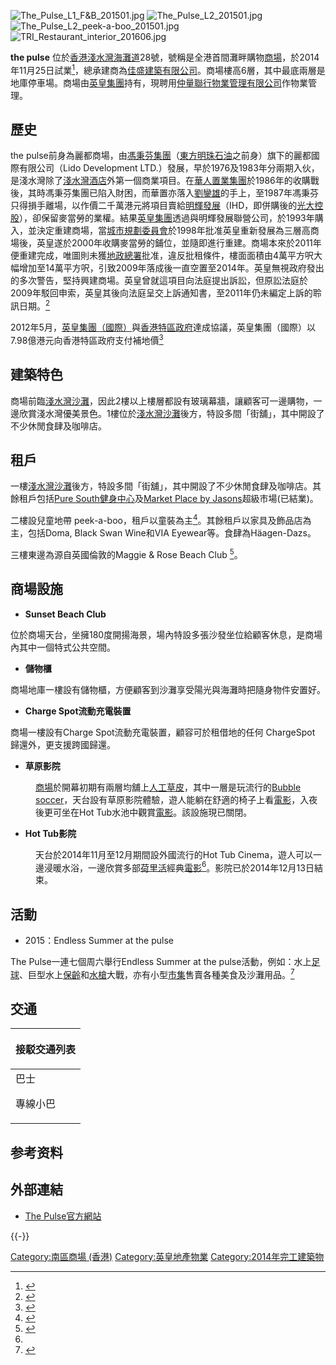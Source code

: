 {{otheruses|subject=購物商場|other=英文名称同为The Pulse的時事節目|脈搏 (電視節目)}}
{{infobox shopping mall 
  | shopping_mall_name = the pulse
  | image = [[File:The_Pulse_Outside_view_201501.jpg|270px]]
  | caption = 
  | location = [[香港|香港]][[淺水灣|淺水灣]][[海灘道|海灘道]]28號
  | opening_date = 2014年11月25日
  | developer = [[英皇集團|英皇集團]]<br>
  | architect = 
  | manager = 
  | owner = [[英皇集團（國際）|英皇集團（國際）]] 
  | number_of_stores = 
  | number_of_anchors = 
  | floor_area = 167,000 平方呎
  | floors = 6層
  | website = [http://www.thepulse.com.hk/ct/ 官方網站]
}}
[[File:The_Pulse_L1_F&B_201501.jpg|thumb]]
[[File:The_Pulse_L2_201501.jpg|thumb]]
[[File:The_Pulse_L2_peek-a-boo_201501.jpg|thumb]]
[[File:TRI_Restaurant_interior_201606.jpg|thumb]]

'''the pulse''' 位於[[香港|香港]][[淺水灣|淺水灣]][[海灘道|海灘道]]28號，號稱是全港首間灘畔購物[[商場|商場]]，於2014年11月25日試業<ref>{{Cite web |url=http://www.emperorint.com/images/cms/1241645436.pdf |title=[[英皇國際|英皇國際]]新聞稿—THE PULSE 開幕標誌其物業組合邁向多元化發展 |accessdate=2014-12-14 |archive-date=2015-09-24 |archive-url=https://web.archive.org/web/20150924000225/http://www.emperorint.com/images/cms/1241645436.pdf |dead-url=no }}</ref>，總承建商為[[佳明集團|佳盛建築有限公司]]。商場樓高6層，其中最底兩層是地庫停車場。商場由[[英皇集團|英皇集團]]持有，現聘用[[仲量聯行物業管理有限公司|仲量聯行物業管理有限公司]]作物業管理。

== 歷史 ==
the pulse前身為麗都商場，由[[啟祥集團|馮秉芬集團]]（[[東方明珠石油|東方明珠石油]]之前身）旗下的麗都國際有限公司（Lido Development LTD.）發展，早於1976及1983年分兩期入伙，是淺水灣除了[[影灣園|淺水灣酒店]]外第一個商業項目。在[[華人置業集團|華人置業集團]]於1986年的收購戰後，其時馮秉芬集團已陷入財困，而華置亦落入[[劉鑾雄|劉鑾雄]]的手上，至1987年馮秉芬只得損手離場，以作價二千萬港元將項目賣給[[光大明輝|明輝發展]]（IHD，即併購後的[[光大控股|光大控股]]），卻保留麥當勞的業權。結果[[英皇集團|英皇集團]]透過與明輝發展聯營公司，於1993年購入，並決定重建商場，當[[城市規劃委員會|城市規劃委員會]]於1998年批准英皇重新發展為三層高商場後，英皇遂於2000年收購麥當勞的鋪位，並隨即進行重建。商場本來於2011年便重建完成，唯圖則未獲[[地政總署|地政總署]]批准，違反批租條件，樓面面積由4萬平方呎大幅增加至14萬平方呎，引致2009年落成後一直空置至2014年。英皇無視政府發出的多次警告，堅持興建商場。英皇曾就這項目向法庭提出訴訟，但原訟法庭於2009年駁回申索，英皇其後向法庭呈交上訴通知書，至2011年仍未編定上訴的聆訊日期。<ref>{{cite news|url=http://hk.apple.nextmedia.com/news/art/20110831/15571322|title=英皇重建　破壞淺水灣景觀|date=2011-08-31|publisher=[[蘋果日報|蘋果日報]]|accessdate=2015-01-26|language=zh-hk|archive-date=2015-02-21|archive-url=https://web.archive.org/web/20150221065158/http://hk.apple.nextmedia.com/news/art/20110831/15571322|dead-url=no}}</ref>

2012年5月，[[英皇集團（國際）|英皇集團（國際）]]與[[香港特區政府|香港特區政府]]達成協議，英皇集團（國際）以7.98億港元向香港特區政府支付補地價<ref>{{cite web|url=http://www.emperorint.com/images/cms/1317259372.pdf|title=CONCLUSION OF THE LEGAL PROCEEDING OF THE PULSE|date=15 May 2012|publisher=[[Emperor_International_Holdings_Limited|Emperor International Holdings Limited]]|deadurl=yes|archiveurl=https://web.archive.org/web/20140303153548/http://www.emperorint.com/images/cms/1317259372.pdf|archivedate=2014年3月3日|accessdate=2015年8月20日}}</ref>

== 建築特色 ==
商場前臨[[淺水灣|淺水灣]][[沙灘|沙灘]]，因此2樓以上樓層都設有玻璃幕牆，讓顧客可一邊購物，一邊欣賞淺水灣優美景色。1樓位於[[淺水灣|淺水灣]][[沙灘|沙灘]]後方，特設多間「街舖」，其中開設了不少休閒食肆及咖啡店。

== 租戶 ==
一樓[[淺水灣|淺水灣]][[沙灘|沙灘]]後方，特設多間「街舖」，其中開設了不少休閒食肆及咖啡店。其餘租戶包括[[Pure_Fitness|Pure South健身中心]]及[[Market_Place_by_Jasons|Market Place by Jasons]]超級市場(已結業)。

二樓設兒童地帶 peek-a-boo，租戶以童裝為主<ref>{{cite web|url=https://hk.ulifestyle.com.hk/spot/detail/423823/the-pulse|title=The Pulse - 港生活 - 尋找香港好去處|first=|last=尋玩人|date=|website=HK 港生活|accessdate=2020-01-06|archive-date=2019-07-03|archive-url=https://web.archive.org/web/20190703210014/http://hk.ulifestyle.com.hk/spot/detail/423823/the-pulse|dead-url=no}}</ref>。其餘租戶以家具及飾品店為主，包括Doma, Black Swan Wine和VIA Eyewear等。食肆為Häagen-Dazs。

三樓東邊為源自英國倫敦的Maggie & Rose Beach Club <ref>{{cite web|url=https://www.sassymamahk.com/event/retykle-maggie-and-rose-pop-up/|title=Retykle's First Pop Up with Maggie & Rose|author=|date=2017-05-22|website=Sassy Mama|accessdate=2017-08-08|archive-date=2017-08-08|archive-url=https://web.archive.org/web/20170808155538/https://www.sassymamahk.com/event/retykle-maggie-and-rose-pop-up/|dead-url=no}}</ref>。

== 商場設施 ==
*'''Sunset Beach Club'''
位於商場天台，坐擁180度開揚海景，場內特設多張沙發坐位給顧客休息，是商場內其中一個特式公共空間。

*'''儲物櫃'''
商場地庫一樓設有儲物櫃，方便顧客到沙灘享受陽光與海灘時把隨身物件安置好。

*'''Charge Spot流動充電裝置'''
商場一樓設有Charge Spot流動充電裝置，顧容可於租借地的任何 ChargeSpot 歸還外，更支援跨國歸還。

*'''草原影院'''
:[[商場|商場]]於開幕初期有兩層均舖上[[人工草皮|人工草皮]]，其中一層是玩流行的[[Bubble_soccer|Bubble soccer]]，天台設有草原影院體驗，遊人能躺在舒適的椅子上看[[電影|電影]]，入夜後更可坐在Hot Tub水池中觀賞[[電影|電影]]。該設施現已關閉。

*'''Hot Tub影院'''
:天台於2014年11月至12月期間設外國流行的Hot Tub Cinema，遊人可以一邊浸暖水浴，一邊欣賞多部[[荷里活|荷里活]]經典[[電影|電影]]<ref name="淺水灣hot-tub影院"/>。影院已於2014年12月13日結束。

== 活動 ==
* 2015：Endless Summer at the pulse
The Pulse一連七個周六舉行Endless Summer at the pulse活動，例如：水上[[足球|足球]]、巨型水上[[保齡|保齡]]和[[水槍|水槍]]大戰，亦有小型[[市集|市集]]售賣各種美食及沙灘用品。<ref name="淺水灣hot-tub影院">{{cite web|url=https://hk.ulifestyle.com.hk/activity/detail/100436/淺水灣hot-tub影院-浸住露天睇戲|title=淺水灣Hot Tub影院 浸住露天睇戲 - 港生活 - 尋找香港好去處|first=T. C.|last=Wong|date=|website=HK 港生活|access-date=2022-04-02|archive-date=2021-02-25|archive-url=https://web.archive.org/web/20210225104142/https://hk.ulifestyle.com.hk/activity/detail/100436/%E6%B7%BA%E6%B0%B4%E7%81%A3hot-tub%E5%BD%B1%E9%99%A2-%E6%B5%B8%E4%BD%8F%E9%9C%B2%E5%A4%A9%E7%9D%87%E6%88%B2|dead-url=no}}</ref>

== 交通 ==
{| class="mw-collapsible mw-collapsed wikitable" style="background:white; margin: 0 auto; width: auto;"  
! 接駁交通列表
|-
|
;巴士
{{港島巴士簡單列表|6|6A|6X|63|65|66|73|260}}
{{過海隧道巴士簡單列表|973}}
;專線小巴
{{港島專線小巴簡單列表|40|52}}
|}

== 参考资料 ==
{{reflist}}

== 外部連結 ==
{{stack begin}}
{{commonscat|The Pulse}}
{{stack end}}
*[https://www.thepulse.com.hk/ The Pulse官方網站] {{Wayback|url=https://www.thepulse.com.hk/ |date=20220331111648 }}

{{-}}
{{英皇集團（國際）}}

[[Category:南區商場_(香港)|Category:南區商場 (香港)]]
[[Category:英皇地產物業|Category:英皇地產物業]]
[[Category:2014年完工建築物|Category:2014年完工建築物]]